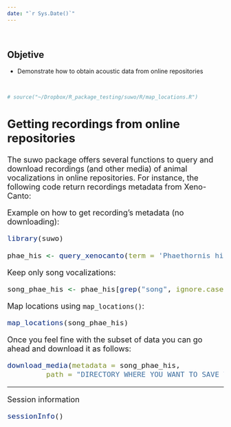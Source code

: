 ```yaml
---
date: "`r Sys.Date()`"
---
```


 

::: {.alert .alert-info}
## **Objetive** {.unnumbered .unlisted}

-   Demonstrate how to obtain acoustic data from online repositories
:::

 

```r

# source("~/Dropbox/R_package_testing/suwo/R/map_locations.R")

```


<font size="4">

## Getting recordings from online repositories

The suwo package offers several functions to query and download recordings (and other media) of animal vocalizations in online repositories. For instance, the following code return recordings metadata from Xeno-Canto:

Example on how to get recording's metadata (no downloading):

```r

library(suwo)

phae_his <- query_xenocanto(term = 'Phaethornis hispidus')

```

Keep only song vocalizations:

```r

song_phae_his <- phae_his[grep("song", ignore.case = TRUE, phae_his$vocalization.type), ]

```

Map locations using `map_locations()`:

```r

map_locations(song_phae_his)

```

Once you feel fine with the subset of data you can go ahead and download it as follows:

```r

download_media(metadata = song_phae_his, 
         path = "DIRECTORY WHERE YOU WANT TO SAVE THE FILES")

```

------------------------------------------------------------------------

<font size="4">Session information</font>

```r

sessionInfo()

```

